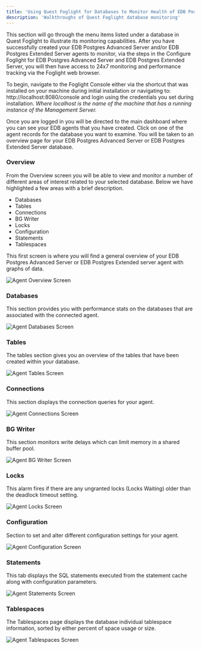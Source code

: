 ```yaml
---
title: 'Using Quest Foglight for Databases to Monitor Health of EDB Postgres Advanced Server and/or EDB Posgres Extended Server Databases'
description: 'Walkthroughs of Quest Foglight database monitoring'
---
```

This section will go through the menu items listed under a database in Quest Foglight to illustrate its monitoring capabilities.  After you have successfully created your EDB Postgres Advanced Server and/or EDB Postgres Extended Server agents to monitor, via the steps in the Configure Foglight for EDB Postgres Advanced Server and EDB Postgres Extended Server, you will then have access to 24x7 monitoring and performance tracking via the Foglight web browser.

To begin, navigate to the Foglight Console either via the shortcut that was installed on your machine during initial installation or navigating to: http://localhost:8080/console and login using the credentials you set during installation.
*Where localhost is the name of the machine that has a running instance of the Management Server.*

Once you are logged in you will be directed to the main dashboard where you can see your EDB agents that you have created.  Click on one of the agent records for the database you want to examine.  You will be taken to an overview page for your EDB Postgres Advanced Server or EDB Postgres Extended Server database.

### Overview

From the Overview screen you will be able to view and monitor a number of different areas of interest related to your selected database.  Below we have highlighted a few areas with a brief description.
- Databases
- Tables
- Connections
- BG Writer
- Locks
- Configuration
- Statements
- Tablespaces

This first screen is where you will find a general overview of your EDB Postgres Advanced Server or EDB Postgres Extended server agent with graphs of data.

   ![Agent Overview Screen](Images/AgentOverviewScreen.png)

### Databases

This section provides you with performance stats on the databases that are associated with the connected agent.

   ![Agent Databases Screen](Images/AgentDatabasesScreen.png)

### Tables

The tables section gives you an overview of the tables that have been created within your database.

   ![Agent Tables Screen](Images/AgentTablesScreen.png)

### Connections

This section displays the connection queries for your agent.

   ![Agent Connections Screen](Images/AgentConnectionsScreen.png)

### BG Writer

This section monitors write delays which can limit memory in a shared buffer pool.

   ![Agent BG Writer Screen](Images/AgentBGWriterScreen.png)

### Locks

This alarm fires if there are any ungranted locks (Locks Waiting) older than the deadlock timeout setting.

   ![Agent Locks Screen](Images/AgentLocksScreen.png)

### Configuration

Section to set and alter different configuration settings for your agent.

   ![Agent Configuration Screen](Images/AgentConfigurationScreen.png)

### Statements

This tab displays the SQL statements executed from the statement cache along with configuration parameters.

   ![Agent Statements Screen](Images/AgentStatementsScreen.png)

### Tablespaces

The Tablespaces page displays the database individual tablespace information, sorted by either percent of space usage or size.

   ![Agent Tablespaces Screen](Images/AgentTablespacesScreen.png)

